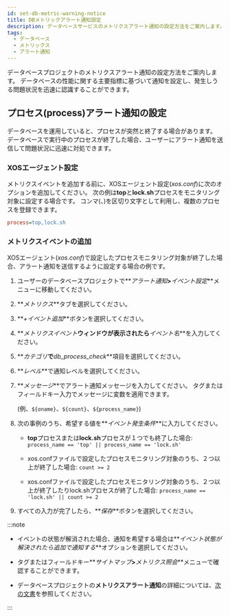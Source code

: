 ```yaml
---
id: set-db-metric-warning-notice
title: DBメトリックアラート通知設定
description: データベースサービスのメトリクスアラート通知の設定方法をご案内します。
tags:
  - データベース
  - メトリックス
  - アラート通知
---
```


データベースプロジェクトのメトリクスアラート通知の設定方法をご案内します。 データベースの性能に関する主要指標に基づいて通知を設定し、発生しうる問題状況を迅速に認識することができます。

## プロセス(process)アラート通知の設定

データベースを運用していると、プロセスが突然と終了する場合があります。 データベースで実行中のプロセスが終了した場合、ユーザーにアラート通知を送信して問題状況に迅速に対処できます。 

### XOSエージェント設定

メトリクスイベントを追加する前に、XOSエージェント設定(_xos.conf_)に次のオプションを追加してください。 次の例は**top**と**lock.sh**プロセスをモニタリング対象に設定する場合です。 コンマ(、)を区切り文字として利用し、複数のプロセスを登録できます。

```ini title='xos.conf'
process=top,lock.sh
```

### メトリクスイベントの追加

XOSエージェント(_xos.conf_)で設定したプロセスモニタリング対象が終了した場合、アラート通知を送信するように設定する場合の例です。

1.  ユーザーのデータベースプロジェクトで**_アラート通知_**>**_イベント設定_**メニューに移動してください。

2.  **_メトリクス_**タブを選択してください。

3.  **_+イベント追加_**ボタンを選択してください。

4.  **_メトリクスイベント_**ウィンドウが表示されたら**_イベント名_**を入力してください。

5.  **_カテゴリ_**で**_db_process_check_**項目を選択してください。

    <ImgLang img='best-p/db-add-metrics-event-category-process.png' />

6.  **_レベル_**で通知レベルを選択してください。

7.  **_メッセージ_**でアラート通知メッセージを入力してください。 タグまたはフィールドキー入力でメッセージに変数を適用できます。 

    (例、`${oname}`、`${count}`、`${process_name}`)

8.  次の事例のうち、希望する値を**_イベント発生条件_**に入力してください。

    -   **top**プロセスまたは**lock.sh**プロセスが１つでも終了した場合: `process_name == 'top' || process_name == 'lock.sh'`

        <ImgLang img='best-p/db-add-metrics-event-category-process-sample-00.png' />

    -   xos.confファイルで設定したプロセスモニタリング対象のうち、２つ以上が終了した場合: `count >= 2`

        <ImgLang img='best-p/db-add-metrics-event-category-process-sample-01.png' />

    -   xos.confファイルで設定したプロセスモニタリング対象のうち、２つ以上が終了したりlock.shプロセスが終了した場合: `process_name == 'lock.sh' || count >= 2`

        <ImgLang img='best-p/db-add-metrics-event-category-process-sample-02.png' />

9.  すべての入力が完了したら、**_保存_**ボタンを選択してください。

:::note

-   イベントの状態が解消された場合、通知を希望する場合は**_イベント状態が解決されたら追加で通知する_**オプションを選択してください。

-   タグまたはフィールドキー**_サイトマップ_**>**_メトリクス照会_**メニューで確認することができます。

-   データベースプロジェクトの**メトリクスアラート通知**の詳細については、[次の文書](../postgresql/metric-warning-notice)を参照してください。

:::
